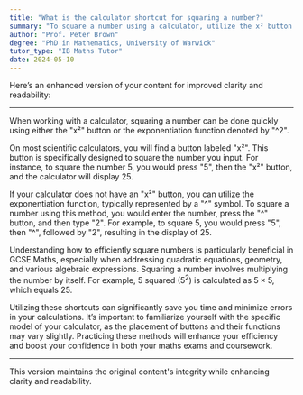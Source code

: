```yaml
---
title: "What is the calculator shortcut for squaring a number?"
summary: "To square a number using a calculator, utilize the x² button or the ^2 function for quick calculations."
author: "Prof. Peter Brown"
degree: "PhD in Mathematics, University of Warwick"
tutor_type: "IB Maths Tutor"
date: 2024-05-10
---
```


Here’s an enhanced version of your content for improved clarity and readability:

---

When working with a calculator, squaring a number can be done quickly using either the "x²" button or the exponentiation function denoted by "^2".

On most scientific calculators, you will find a button labeled "x²". This button is specifically designed to square the number you input. For instance, to square the number $5$, you would press "5", then the "x²" button, and the calculator will display $25$.

If your calculator does not have an "x²" button, you can utilize the exponentiation function, typically represented by a "^" symbol. To square a number using this method, you would enter the number, press the "^" button, and then type "2". For example, to square $5$, you would press "5", then "^", followed by "2", resulting in the display of $25$.

Understanding how to efficiently square numbers is particularly beneficial in GCSE Maths, especially when addressing quadratic equations, geometry, and various algebraic expressions. Squaring a number involves multiplying the number by itself. For example, $5$ squared ($5^2$) is calculated as $5 \times 5$, which equals $25$.

Utilizing these shortcuts can significantly save you time and minimize errors in your calculations. It’s important to familiarize yourself with the specific model of your calculator, as the placement of buttons and their functions may vary slightly. Practicing these methods will enhance your efficiency and boost your confidence in both your maths exams and coursework.

--- 

This version maintains the original content's integrity while enhancing clarity and readability.
    